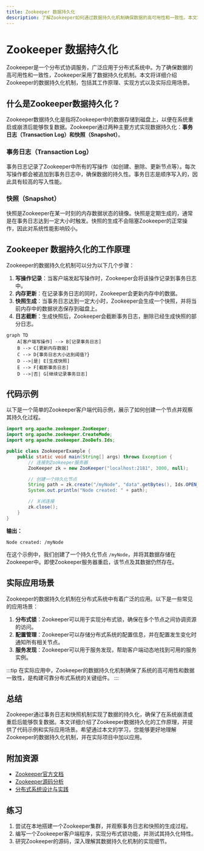 ```yaml
---
title: Zookeeper 数据持久化
description: 了解Zookeeper如何通过数据持久化机制确保数据的高可用性和一致性。本文将从基础概念入手，逐步讲解Zookeeper的持久化机制，并提供实际案例和代码示例。
---
```


# Zookeeper 数据持久化

Zookeeper是一个分布式协调服务，广泛应用于分布式系统中。为了确保数据的高可用性和一致性，Zookeeper采用了数据持久化机制。本文将详细介绍Zookeeper的数据持久化机制，包括其工作原理、实现方式以及实际应用场景。

## 什么是Zookeeper数据持久化？

Zookeeper数据持久化是指将Zookeeper中的数据存储到磁盘上，以便在系统重启或崩溃后能够恢复数据。Zookeeper通过两种主要方式实现数据持久化：**事务日志（Transaction Log）**和**快照（Snapshot）**。

### 事务日志（Transaction Log）

事务日志记录了Zookeeper中所有的写操作（如创建、删除、更新节点等）。每次写操作都会被追加到事务日志中，确保数据的持久性。事务日志是顺序写入的，因此具有较高的写入性能。

### 快照（Snapshot）

快照是Zookeeper在某一时刻的内存数据状态的镜像。快照是定期生成的，通常是在事务日志达到一定大小时触发。快照的生成不会阻塞Zookeeper的正常操作，因此对系统性能影响较小。

## Zookeeper 数据持久化的工作原理

Zookeeper的数据持久化机制可以分为以下几个步骤：

1. **写操作记录**：当客户端发起写操作时，Zookeeper会将该操作记录到事务日志中。
2. **内存更新**：在记录事务日志的同时，Zookeeper会更新内存中的数据。
3. **快照生成**：当事务日志达到一定大小时，Zookeeper会生成一个快照，并将当前内存中的数据状态保存到磁盘上。
4. **日志截断**：生成快照后，Zookeeper会截断事务日志，删除已经生成快照的部分日志。

```mermaid
graph TD
    A[客户端写操作] --> B[记录事务日志]
    B --> C[更新内存数据]
    C --> D{事务日志大小达到阈值?}
    D -->|是| E[生成快照]
    E --> F[截断事务日志]
    D -->|否| G[继续记录事务日志]
```

## 代码示例

以下是一个简单的Zookeeper客户端代码示例，展示了如何创建一个节点并观察其持久化过程。

```java
import org.apache.zookeeper.ZooKeeper;
import org.apache.zookeeper.CreateMode;
import org.apache.zookeeper.ZooDefs.Ids;

public class ZookeeperExample {
    public static void main(String[] args) throws Exception {
        // 连接到Zookeeper服务器
        ZooKeeper zk = new ZooKeeper("localhost:2181", 3000, null);

        // 创建一个持久化节点
        String path = zk.create("/myNode", "data".getBytes(), Ids.OPEN_ACL_UNSAFE, CreateMode.PERSISTENT);
        System.out.println("Node created: " + path);

        // 关闭连接
        zk.close();
    }
}
```

**输出：**
```
Node created: /myNode
```

在这个示例中，我们创建了一个持久化节点 `/myNode`，并将其数据存储在Zookeeper中。即使Zookeeper服务器重启，该节点及其数据仍然存在。

## 实际应用场景

Zookeeper的数据持久化机制在分布式系统中有着广泛的应用。以下是一些常见的应用场景：

1. **分布式锁**：Zookeeper可以用于实现分布式锁，确保在多个节点之间协调资源的访问。
2. **配置管理**：Zookeeper可以存储分布式系统的配置信息，并在配置发生变化时通知所有相关节点。
3. **服务发现**：Zookeeper可以用于服务发现，帮助客户端动态地找到可用的服务实例。

:::tip
在实际应用中，Zookeeper的数据持久化机制确保了系统的高可用性和数据一致性，是构建可靠分布式系统的关键组件。
:::

## 总结

Zookeeper通过事务日志和快照机制实现了数据的持久化，确保了在系统崩溃或重启后能够恢复数据。本文详细介绍了Zookeeper数据持久化的工作原理，并提供了代码示例和实际应用场景。希望通过本文的学习，您能够更好地理解Zookeeper的数据持久化机制，并在实际项目中加以应用。

## 附加资源

- [Zookeeper官方文档](https://zookeeper.apache.org/doc/current/)
- [Zookeeper源码分析](https://github.com/apache/zookeeper)
- [分布式系统设计与实践](https://www.oreilly.com/library/view/designing-distributed-systems/9781491983638/)

## 练习

1. 尝试在本地搭建一个Zookeeper集群，并观察事务日志和快照的生成过程。
2. 编写一个Zookeeper客户端程序，实现分布式锁功能，并测试其持久化特性。
3. 研究Zookeeper的源码，深入理解其数据持久化机制的实现细节。
